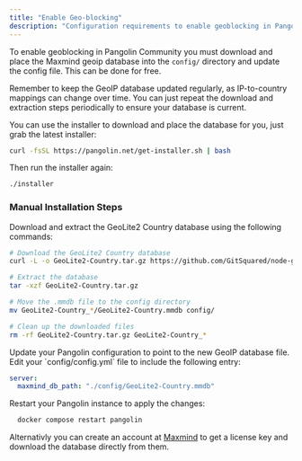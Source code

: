 ```yaml
---
title: "Enable Geo-blocking"
description: "Configuration requirements to enable geoblocking in Pangolin"
---
```


To enable geoblocking in Pangolin Community you must download and place the Maxmind geoip database into the `config/` directory and update the config file. This can be done for free.

<Tip>
Remember to keep the GeoIP database updated regularly, as IP-to-country mappings can change over time. You can just repeat the download and extraction steps periodically to ensure your database is current.
</Tip>

You can use the installer to download and place the database for you, just grab the latest installer:

  ```bash
  curl -fsSL https://pangolin.net/get-installer.sh | bash
  ```
Then run the installer again:

  ```bash
  ./installer
  ```

### Manual Installation Steps

<Steps>
<Step title="Download and extract the GeoIP database">
  Download and extract the GeoLite2 Country database using the following commands:
  
  ```bash
  # Download the GeoLite2 Country database
  curl -L -o GeoLite2-Country.tar.gz https://github.com/GitSquared/node-geolite2-redist/raw/refs/heads/master/redist/GeoLite2-Country.tar.gz
  
  # Extract the database
  tar -xzf GeoLite2-Country.tar.gz
  
  # Move the .mmdb file to the config directory
  mv GeoLite2-Country_*/GeoLite2-Country.mmdb config/
  
  # Clean up the downloaded files
  rm -rf GeoLite2-Country.tar.gz GeoLite2-Country_*
  ```
</Step>
<Step title="Update the Pangolin config file">
  Update your Pangolin configuration to point to the new GeoIP database file. Edit your `config/config.yml` file to include the following entry:
  
  ```yaml
  server:
    maxmind_db_path: "./config/GeoLite2-Country.mmdb"
  ```
</Step>
<Step title="Restart Pangolin">
  Restart your Pangolin instance to apply the changes:
  
  ```bash
    docker compose restart pangolin
  ```
</Step>
</Steps>

Alternativly you can create an account at [Maxmind](https://www.maxmind.com/en/geolite2/signup) to get a license key and download the database directly from them.
